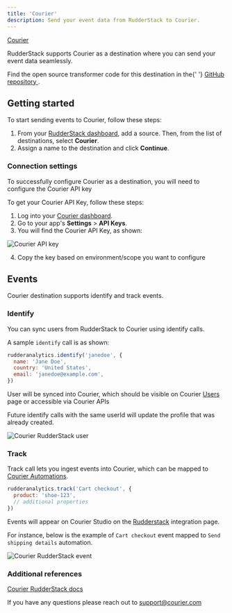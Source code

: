 ```yaml
---
title: 'Courier'
description: Send your event data from RudderStack to Courier.
---
```


[Courier](https://www.courier.com/)

RudderStack supports Courier as a destination where you can send your event data seamlessly.

<div class='infoBlock'>
  Find the open source transformer code for this destination in the{' '}
  <a href='https://github.com/rudderlabs/rudder-transformer/tree/master/src/v0/destinations/courier'>
    GitHub repository
  </a>
  .
</div>

## Getting started

To start sending events to Courier, follow these steps:

1. From your [RudderStack dashboard](https://app.rudderstack.com/), add a source. Then, from the list of destinations, select **Courier**.
2. Assign a name to the destination and click **Continue**.

### Connection settings

To successfully configure Courier as a destination, you will need to configure the Courier API key

To get your Courier API Key, follow these steps:

1. Log into your [Courier dashboard](https://app.courier.com/).
2. Go to your app's **Settings** > **API Keys**.
3. You will find the Courier API Key, as shown:

<img
  src='../../assets/event-stream-destinations/courier-api-key.png'
  alt='Courier API key'
/>

4. Copy the key based on environment/scope you want to configure

## Events

Courier destination supports identify and track events.

### Identify

You can sync users from RudderStack to Courier using identify calls.

A sample `identify` call is as shown:

```javascript
rudderanalytics.identify('janedoe', {
  name: 'Jane Doe',
  country: 'United States',
  email: 'janedoe@example.com',
})
```

User will be synced into Courier, which should be visible on Courier <a href="https://app.courier.com/users">Users</a> page or accessible via Courier APIs

Future identify calls with the same userId will update the profile that was already created.

<img
  src='../../assets/event-stream-destinations/courier-rudderstack-user.png'
  alt='Courier RudderStack user'
/>

### Track

Track call lets you ingest events into Courier, which can be mapped to <a href="https://www.courier.com/features/automations/">Courier Automations</a>.

```javascript
rudderanalytics.track('Cart checkout', {
  product: 'shoe-123',
  // additional properties
})
```

Events will appear on Courier Studio on the <a href="https://app.courier.com/channels/rudderstack">Rudderstack</a> integration page.

For instance, below is the example of `Cart checkout` event mapped to `Send shipping details` automation.

<img
  src='../../assets/event-stream-destinations/courier-rudderstack-event.png'
  alt='Courier RudderStack event'
/>

### Additional references

<a href='https://www.courier.com/docs/external-integrations/rudderstack/'>
  Courier RudderStack docs
</a>

If you have any questions please reach out to support@courier.com
